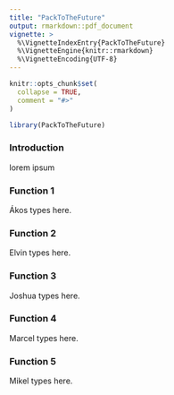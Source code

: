 ```yaml
---
title: "PackToTheFuture"
output: rmarkdown::pdf_document
vignette: >
  %\VignetteIndexEntry{PackToTheFuture}
  %\VignetteEngine{knitr::rmarkdown}
  %\VignetteEncoding{UTF-8}
---
```


```r
knitr::opts_chunk$set(
  collapse = TRUE,
  comment = "#>"
)
```

```r
library(PackToTheFuture)
```

### Introduction

lorem ipsum

### Function 1

Ákos types here.

### Function 2

Elvin types here.

### Function 3

Joshua types here.

### Function 4

Marcel types here.

### Function 5

Mikel types here.
